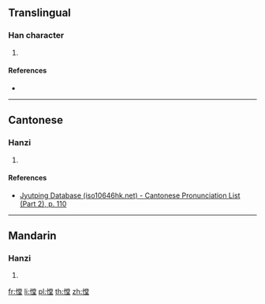 ==Translingual==

===Han character===
{{Han char|rn=61|rad=心|as=11|sn=14|four=|canj=PFBG|ids=⿰忄堂}}

# {{defn|Han|sort=心11}}

====References====
* {{Han ref|kx=0401.370|dkj=11177|hdz=42345.150|uh=6186|ud=24966}}

----

==Cantonese==

===Hanzi===
{{yue-hanzi|jyut=[[caang1]]|y=chaang1}}

# {{defn|lang=yue|sort=心11}}

====References====
* [http://www.iso10646hk.net/jp/document/download.jsp Jyutping Database (iso10646hk.net) - Cantonese Pronunciation List (Part 2), p. 110]

----

==Mandarin==

===Hanzi===
{{cmn-hanzi|pin=[[chēng]] ([[cheng1]])|wg=ch'eng<sup>1</sup>}}

# {{defn|lang=cmn|sort=心11}}

[[fr:憆]]
[[li:憆]]
[[pl:憆]]
[[th:憆]]
[[zh:憆]]